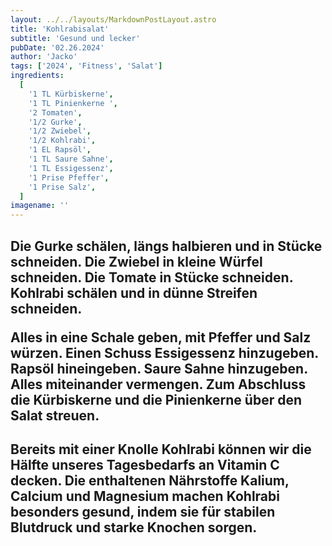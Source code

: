 ```yaml
---
layout: ../../layouts/MarkdownPostLayout.astro
title: 'Kohlrabisalat'
subtitle: 'Gesund und lecker'
pubDate: '02.26.2024'
author: 'Jacko'
tags: ['2024', 'Fitness', 'Salat']
ingredients:
  [
    '1 TL Kürbiskerne',
    '1 TL Pinienkerne ',
    '2 Tomaten',
    '1/2 Gurke',
    '1/2 Zwiebel',
    '1/2 Kohlrabi',
    '1 EL Rapsöl',
    '1 TL Saure Sahne',
    '1 TL Essigessenz',
    '1 Prise Pfeffer',
    '1 Prise Salz',
  ]
imagename: ''
---
```



<H2 text="Zubereitung" />

Die Gurke schälen, längs halbieren und in Stücke schneiden. Die Zwiebel in kleine Würfel schneiden.
Die Tomate in Stücke schneiden. Kohlrabi schälen und in dünne Streifen schneiden.

Alles in eine Schale geben, mit Pfeffer und Salz würzen. Einen Schuss Essigessenz hinzugeben.
Rapsöl hineingeben. Saure Sahne hinzugeben.
Alles miteinander vermengen. Zum Abschluss die Kürbiskerne und die Pinienkerne über den Salat streuen.

<H2 text="Gut zu wissen" />

Bereits mit einer Knolle Kohlrabi können wir die Hälfte unseres Tagesbedarfs an Vitamin C decken.
Die enthaltenen Nährstoffe Kalium, Calcium und Magnesium machen Kohlrabi besonders gesund, indem sie für stabilen Blutdruck und starke Knochen sorgen.
